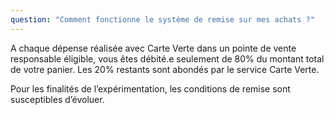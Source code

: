 ```yaml
---
question: "Comment fonctionne le système de remise sur mes achats ?"
---
```

A chaque dépense réalisée avec Carte Verte dans un pointe de vente responsable éligible, vous êtes débité.e seulement de 80% du montant total de votre panier. Les 20% restants sont abondés par le service Carte Verte.

Pour les finalités de l’expérimentation, les conditions de remise sont susceptibles d’évoluer.
